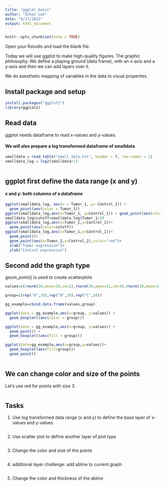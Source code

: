 ---
title: "ggplot_basic"
author: "Inhan Lee"
date: "6/17/2022"
output: html_document
---

```{r setup, include=FALSE}
knitr::opts_chunk$set(echo = TRUE)
```

Open your Rstudio and load the blank file.

Today we will use ggplot to make high-quality figures. 
The graphic philosophy: We define a playing ground (data frame), with an x-axis and a y-axis and then we can add layers over it. 

We do asesthetic mapping of variables in the data to visual properties.

## Install package and setup

```{r}
install.packages("ggplot2")
library(ggplot2)
```


## Read data

ggplot needs dataframe to read x-values and y-values.

#### We will also prepare a log transformed dataframe of smalldata


```{r}
smalldata = read.table("small_data.txt", header = T, row.names = 1)
smalldata_log = log2(smalldata+1)
 
```

## ggplot first define the data range (x and y)
#### x and y: both columns of a dataframe

```{r}
ggplot(smalldata_log, aes(x = Tumor_1, y= Control_1)) +
  geom_point(aes(color = Tumor_1))
ggplot(smalldata_log,aes(x=Tumor_1, y=Control_1)) + geom_point(aes(color=Tumor_1, size=Tumor_1)) + scale_color_gradient(low = "white", high = "black")
smalldata_log$cutoff=smalldata_log$Tumor_1>10
ggplot(smalldata_log,aes(x=Tumor_1,y=Control_1))+
  geom_point(aes(color=cutoff))
ggplot(smalldata_log,aes(x=Tumor_1,y=Control_1))+
  geom_point()+
  geom_point(aes(x=Tumor_2,y=Control_2),color="red")+
  xlab("Tumor expression")+
  ylab("Control expression")
```

## Second add the graph type
geom_point() is used to create scatterplots

```{r}
values=c(rnorm(20,mean=10,sd=2),rnorm(20,mean=12,sd=4),rnorm(20,mean=5,sd=1))

group=c(rep("A",20),rep("B",20),rep("C",20))

gg_example=cbind.data.frame(values,group)

ggplot(data = gg_example,aes(x=group, y=values)) +
  geom_boxplot((aes(color = group)))

ggplot(data = gg_example,aes(x=group, y=values)) +
  geom_point() +
  geom_boxplot((aes(fill = group)))

ggplot(data=gg_example,aes(x=group,y=values))+
  geom_boxplot(aes(fill=group))+
  geom_point()
  
```


## We can change color and size of the points
Let's use red for points with size 3.

```{r}



```

## Tasks

1. Use log transformed data range (x and y) to define the base layer of x-values and y-values

```{r}


```

2. Use scatter plot to define another layer of plot type

```{r}


```


3. Change the color and size of the points

```{r}

```


4. additional layer challenge: add abline to current graph
```{r}


```


5. Change the color and thickness of the abline


```{r}

```





